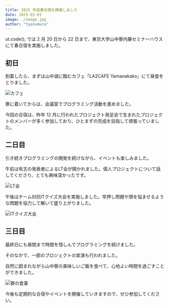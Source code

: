 ```yaml
---
title: 2025 年度春合宿を開催しました
date: 2025-03-01
image: ./image.jpg
author: "tyasumura"
---
```


ut.code(); では 2 月 20 日から 22 日まで、東京大学山中寮内藤セミナーハウスにて春合宿を実施しました。

## 初日

到着したら、まずは山中湖に臨むカフェ「LA2CAFE Yamanakako」にて昼食をとりました。

![カフェ](./cafe.jpg)

寮に着いてからは、会議室でプログラミング活動を進めました。

今回の合宿は、昨年 12 月に行われたプロジェクト発足会で生まれたプロジェクトのメンバーが多く参加しており、ひとまずの完成を目指して頑張っていました。

## 二日目

引き続きプログラミングの開発を続けながら、イベントも楽しみました。

午前は有志の発表者によるLT会が開かれました。個人プロジェクトについて話してくださり、とても興味深かったです。

![LT会](./lt-event.jpg)

午後はチーム対抗ITクイズ大会を実施しました。早押し問題や頭を悩ませるような問題を協力して解いて盛り上がりました。

![ITクイズ大会](./it-quiz.jpg)

## 三日目

最終日にも昼間まで時間を惜しんでプログラミングを続けました。

そのなかで、一部のプロジェクトの実演も行われました。

自然に囲まれながら山中寮の美味しいご飯を食べて、心地よい時間を過ごすことができました。

![寮の食事](./dining-room.jpg)

今後も定期的な合宿やイベントを開催していきますので、ぜひ参加してください。
